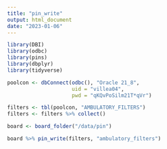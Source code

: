 ```yaml
---
title: "pin_write"
output: html_document
date: "2023-01-06"
---
```



```r
library(DBI)
library(odbc)
library(pins)
library(dbplyr)
library(tidyverse)

poolcon <- dbConnect(odbc(), "Oracle 21_8",
                     uid = "villea04",
                     pwd = "qKQvPoSilm21T*qVr")

filters <- tbl(poolcon, "AMBULATORY_FILTERS")
filters <- filters %>% collect()

board <- board_folder("/data/pin")

board %>% pin_write(filters, "ambulatory_filters")


```

